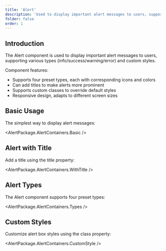 ```yaml
---
title: 'Alert'
description: 'Used to display important alert messages to users, supporting various types of alert styles and interactive effects'
folder: false
order: 1
---
```



## Introduction

The Alert component is used to display important alert messages to users, supporting various types (info/success/warning/error) and custom styles.

Component features:

- Supports four preset types, each with corresponding icons and colors
- Can add titles to make alerts more prominent
- Supports custom classes to override default styles
- Responsive design, adapts to different screen sizes

## Basic Usage

The simplest way to display alert messages:

<AlertPackage.AlertContainers.Basic />

## Alert with Title

Add a title using the title property:

<AlertPackage.AlertContainers.WithTitle />

## Alert Types

The Alert component supports four preset types:

<AlertPackage.AlertContainers.Types />

## Custom Styles

Customize alert box styles using the class property:

<AlertPackage.AlertContainers.CustomStyle />
